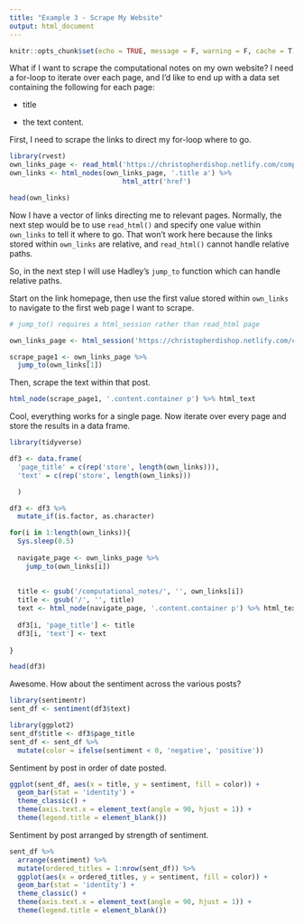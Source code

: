 ```yaml
---
title: "Example 3 - Scrape My Website"
output: html_document
---
```


```r
knitr::opts_chunk$set(echo = TRUE, message = F, warning = F, cache = T)
```

What if I want to scrape the computational notes on my own website? I need a for-loop to iterate over each page, and I'd like to end up with a data set containing the following for each page:

* title

* the text content.

First, I need to scrape the links to direct my for-loop where to go.

```r
library(rvest)
own_links_page <- read_html('https://christopherdishop.netlify.com/computational_notes/')
own_links <- html_nodes(own_links_page, '.title a') %>%
                            html_attr('href')

head(own_links)
```

Now I have a vector of links directing me to relevant pages. Normally, the next step would be to use `read_html()` and specify one value within `own_links` to tell it where to go. That won't work here because the links stored within `own_links` are relative, and `read_html()` cannot handle relative paths. 

So, in the next step I will use Hadley's `jump_to` function which can handle relative paths.

Start on the link homepage, then use the first value stored within `own_links` to navigate to the first web page I want to scrape.

```r
# jump_to() requires a html_session rather than read_html page

own_links_page <- html_session('https://christopherdishop.netlify.com/computational_notes/')

scrape_page1 <- own_links_page %>%
  jump_to(own_links[1])
```

Then, scrape the text within that post.

```r
html_node(scrape_page1, '.content.container p') %>% html_text  
```

Cool, everything works for a single page. Now iterate over every page and store the results in a data frame.

```r
library(tidyverse)

df3 <- data.frame(
  'page_title' = c(rep('store', length(own_links))),
  'text' = c(rep('store', length(own_links)))

  )

df3 <- df3 %>%
  mutate_if(is.factor, as.character)

for(i in 1:length(own_links)){
  Sys.sleep(0.5)
  
  navigate_page <- own_links_page %>%
    jump_to(own_links[i])
  
  
  title <- gsub('/computational_notes/', '', own_links[i])
  title <- gsub('/', '', title)
  text <- html_node(navigate_page, '.content.container p') %>% html_text
  
  df3[i, 'page_title'] <- title
  df3[i, 'text'] <- text
  
}

head(df3)

```

Awesome. How about the sentiment across the various posts?

```r
library(sentimentr)
sent_df <- sentiment(df3$text)

library(ggplot2)
sent_df$title <- df3$page_title
sent_df <- sent_df %>%
  mutate(color = ifelse(sentiment < 0, 'negative', 'positive'))
```

Sentiment by post in order of date posted.

```r

ggplot(sent_df, aes(x = title, y = sentiment, fill = color)) + 
  geom_bar(stat = 'identity') + 
  theme_classic() + 
  theme(axis.text.x = element_text(angle = 90, hjust = 1)) + 
  theme(legend.title = element_blank())

```

Sentiment by post arranged by strength of sentiment.

```r

sent_df %>%
  arrange(sentiment) %>%
  mutate(ordered_titles = 1:nrow(sent_df)) %>%
  ggplot(aes(x = ordered_titles, y = sentiment, fill = color)) + 
  geom_bar(stat = 'identity') + 
  theme_classic() + 
  theme(axis.text.x = element_text(angle = 90, hjust = 1)) + 
  theme(legend.title = element_blank())


```